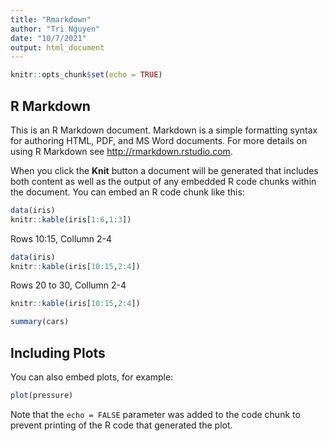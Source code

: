 ```yaml
---
title: "Rmarkdown"
author: "Tri Nguyen"
date: "10/7/2021"
output: html_document
---
```


```r
knitr::opts_chunk$set(echo = TRUE)
```

## R Markdown

This is an R Markdown document. Markdown is a simple formatting syntax for authoring HTML, PDF, and MS Word documents. For more details on using R Markdown see <http://rmarkdown.rstudio.com>.

When you click the **Knit** button a document will be generated that includes both content as well as the output of any embedded R code chunks within the document. You can embed an R code chunk like this:

```r
data(iris)
knitr::kable(iris[1:6,1:3])
```

Rows 10:15, Collumn 2-4 
```r
data(iris)
knitr::kable(iris[10:15,2:4])
```

Rows 20 to 30, Collumn 2-4 
```r
knitr::kable(iris[10:15,2:4])
```

```r
summary(cars)
```

## Including Plots

You can also embed plots, for example:

```r
plot(pressure)
```

Note that the `echo = FALSE` parameter was added to the code chunk to prevent printing of the R code that generated the plot.
